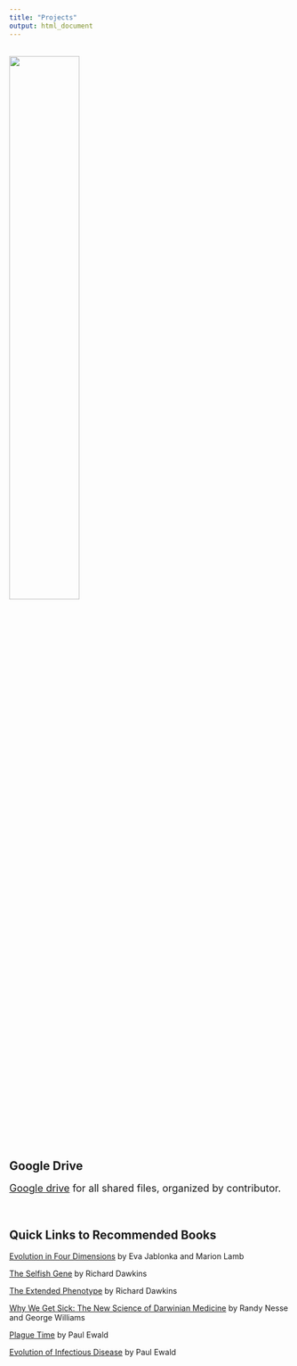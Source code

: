 ```yaml
---
title: "Projects"
output: html_document
---
```

<br>
![](images/wow.jpg){width=50%}

## Google Drive 
<font size="4">[Google drive](https://drive.google.com/drive/folders/1VQb08giIrpIorq6gPSU0ClqyZaIxup_m?usp=sharing) for all shared files, organized by contributor. </font size="4">

<br>

## Quick Links to Recommended Books
[Evolution in Four Dimensions](https://mitpress.mit.edu/books/evolution-four-dimensions) by Eva Jablonka and Marion Lamb

[The Selfish Gene](https://global.oup.com/academic/product/the-selfish-gene-9780198788607?cc=us&lang=en&) by Richard Dawkins

[The Extended Phenotype](https://global.oup.com/academic/product/the-extended-phenotype-9780198788911?q=extended%20phenotype&lang=en&cc=us) by Richard Dawkins

[Why We Get Sick: The New Science of Darwinian Medicine](https://www.goodreads.com/book/show/81788.Why_We_Get_Sick) by Randy Nesse and George Williams

[Plague Time](https://www.penguinrandomhouse.com/books/47554/plague-time-by-paul-ewald/) by Paul Ewald

[Evolution of Infectious Disease](https://www.amazon.com/Evolution-Infectious-Disease-Paul-Ewald/dp/0195111397) by Paul Ewald



